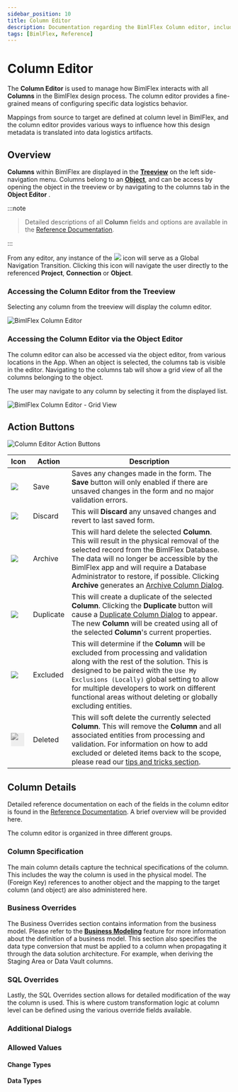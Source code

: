 ---
sidebar_position: 10
title: Column Editor
description: Documentation regarding the BimlFlex Column editor, including editor fields, action buttons, field descriptions, setting options, and overrides.
tags: [BimlFlex, Reference]
---


# Column Editor

The **Column Editor** is used to manage how BimlFlex interacts with all **Columns** in the BimlFlex design process. The column editor provides a fine-grained means of configuring specific data logistics behavior.

Mappings from source to target are defined at column level in BimlFlex, and the column editor provides various ways to influence how this design metadata is translated into data logistics artifacts.

## Overview

**Columns** within BimlFlex are displayed in the [**Treeview**](bimlflex-treeview) on the left side-navigation menu. Columns belong to an [**Object**](bimlflex-object-editor), and can be access by opening the object in the treeview or by navigating to the columns tab in the **Object Editor** .
:::note


> Detailed descriptions of all **Column** fields and options are available in the [Reference Documentation](bimlflex-app-reference-documentation-Columns).

:::


From any editor, any instance of the <img class="icon-inline" src="images/svg-icons/navigate.svg"/> icon will serve as a Global Navigation Transition. Clicking this icon will navigate the user directly to the referenced **Project**, **Connection** or **Object**.

### Accessing the Column Editor from the Treeview

Selecting any column from the treeview will display the column editor.

![BimlFlex Column Editor](images/bfx-columns-editor.png "BimlFlex Column Editor")

### Accessing the Column Editor via the Object Editor

The column editor can also be accessed via the object editor, from various locations in the App. When an object is selected, the columns tab is visible in the  editor. Navigating to the columns tab will show a grid view of all the columns belonging to the object.

The user may navigate to any column by selecting it from the displayed list.

![BimlFlex Column Editor - Grid View](images/bfx-columns-editor-listview.png "BimlFlex Column Editor - Grid View")

## Action Buttons

![Column Editor Action Buttons](images/bfx-objects-action-buttons.png "Column Editor Action Buttons")

| Icon | Action | Description |
|-|-|-|
| <div class="icon-col m-5"><img src="images/svg-icons/save.svg" /></div> | Save | Saves any changes made in the form. The **Save** button will only enabled if there are unsaved changes in the form and no major validation errors. |
| <div class="icon-col m-5"><img src="images/svg-icons/discard.svg" /></div> | Discard | This will **Discard** any unsaved changes and revert to last saved form. |
| <div class="icon-col m-5"><img src="images/svg-icons/archive-delete.svg" /></div> | Archive | This will hard delete the selected **Column**. This will result in the physical removal of the selected record from the BimlFlex Database. The data will no longer be accessible by the BimlFlex app and will require a Database Administrator to restore, if possible. Clicking **Archive** generates an [Archive Column Dialog](#archive-column-dialog).|
| <div class="icon-col m-5"><img src="images/svg-icons/duplicate-objects.svg" /></div> | Duplicate | This will create a duplicate of the selected **Column**. Clicking the **Duplicate** button will cause a [Duplicate Column Dialog](#duplicate-column-dialog) to appear. The new **Column** will be created using all of the selected **Column**'s current properties. |
| <div class="icon-col m-5"><img src="images/svg-icons/checkbox-indeterminate.svg" /></div> | Excluded | This will determine if the **Column** will be excluded from processing and validation along with the rest of the solution. This is designed to be paired with the `Use My Exclusions (Locally)` global setting to allow for multiple developers to work on different functional areas without deleting or globally excluding entities. |
|<div class="icon-col m-5" style="width:30px; height:30px;background:#EEE;"><img style="filter: brightness(100%) contrast(95%) grayscale(100%);" src="images/bimlflex-app-action-switch.png" /></div>|Deleted|This will soft delete the currently selected **Column**. This will remove the **Column** and all associated entities from processing and validation. For information on how to add excluded or deleted items back to the scope, please read our [tips and tricks section](xref:bimlflex-tips-and-tricks-overview#restoring-an-excluded-or-deleted-entity).|

## Column Details

Detailed reference documentation on each of the fields in the column editor is found in the [Reference Documentation](bimlflex-app-reference-documentation-Columns). A brief overview will be provided here.

The column editor is organized in three different groups.

### Column Specification

The main column details capture the technical specifications of the column. This includes the way the column is used in the physical model. The (Foreign Key) references to another object and the mapping to the target column (and object) are also administered here.

### Business Overrides

The Business Overrides section contains information from the business model. Please refer to the [**Business Modeling**](bimlflex-business-modeling) feature for more information about the definition of a business model. This section also specifies the data type conversion that must be applied to a column when propagating it through the data solution architecture. For example, when deriving the Staging Area or Data Vault columns.

### SQL Overrides

Lastly, the SQL Overrides section allows for detailed modification of the way the column is used. This is where custom transformation logic at column level can be defined using the various override fields available.

### Additional Dialogs

<DialogArchiveColumnSingle />

<DialogDuplicateColumn />

### Allowed Values

#### Change Types

<EnumChangeType />

#### Data Types

<EnumDataType />
